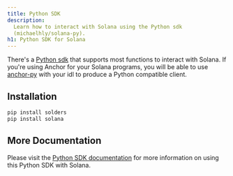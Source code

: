 ```yaml
---
title: Python SDK
description:
  Learn how to interact with Solana using the Python sdk
  (michaelhly/solana-py).
h1: Python SDK for Solana
---
```


There's a [Python sdk](https://github.com/michaelhly/solana-py) that supports most functions 
to interact with Solana. If you're using Anchor for your Solana programs, you 
will be able to use 
[anchor-py](https://github.com/kevinheavey/anchorpy) with your idl 
to produce a Python compatible client.

## Installation

```bash  title="Terminal"
pip install solders
pip install solana
```

## More Documentation

Please visit the [Python SDK documentation](https://github.com/michaelhly/solana-py?tab=readme-ov-file#general-usage) 
for more information on using this Python SDK with Solana.